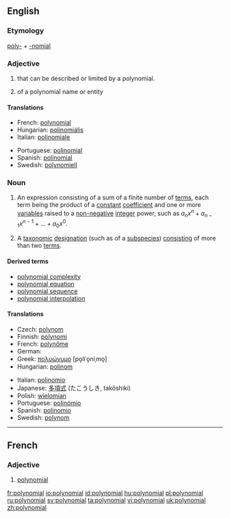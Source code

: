 {{wikipedia}}
==English==

===Etymology===
[[poly-]] + [[-nomial]]

===Adjective===
{{en-adj}}

# {{algebra}} that can be described or limited by a polynomial.
# {{taxonomy}} of a polynomial name or entity

====Translations====
{{trans-top|algebra}}
*French: [[#French|polynomial]]
*Hungarian: [[polinomiális]]
*Italian: [[polinomiale]]
{{trans-mid}}
*Portuguese: [[polinomial]]
*Spanish: [[polinomial]]
*Swedish: [[polynomiell]]
{{trans-bottom}}

{{trans-top|taxonomy}}
{{trans-mid}}
{{trans-bottom}}

===Noun===
{{en-noun}}

# {{algebra}} An expression consisting of a sum of a finite number of [[terms]], each term being the product of a [[constant]] [[coefficient]] and one or more [[variable]]s raised to a [[non-negative]] [[integer]] power, such as <math>a_n x^n + a_{n-1}x^{n-1} + ... + a_0 x^0</math>.
# {{taxonomy}} A [[taxonomic]] [[designation]] (such as of a [[subspecies]]) [[consisting]] of more than two [[term]]s.

====Derived terms====
*[[polynomial complexity]]
*[[polynomial equation]]
*[[polynomial sequence]]
*[[polynomial interpolation]]

====Translations====
{{trans-top|algebra}}
*Czech: [[polynom]] {{m}}
*Finnish: [[polynomi]]
*French: [[polynôme]] {{m}}
* German: {{t-|de|Polynom|n}}
*Greek: [[πολυώνυμο]] [po̞liˈo̞niˌmo̞] {{n}}
*Hungarian: [[polinom]]
{{trans-mid}}
*Italian: [[polinomio]] {{m}}
*Japanese: [[多項式]] (たこうしき, takōshiki)
*Polish: [[wielomian]] {{m}}
*Portuguese: [[polinómio]] {{m}}
* Spanish: [[polinomio]] {{m}}
*Swedish: [[polynom]] {{n}}
{{trans-bottom}}

{{trans-top|taxonomy}}
{{trans-mid}}
{{trans-bottom}}

----

==French==

===Adjective===
{{fr-adj|mp=polynomiaux}}

# [[#Adjective|polynomial]]

[[fr:polynomial]]
[[io:polynomial]]
[[id:polynomial]]
[[hu:polynomial]]
[[pl:polynomial]]
[[ru:polynomial]]
[[sv:polynomial]]
[[ta:polynomial]]
[[vi:polynomial]]
[[uk:polynomial]]
[[zh:polynomial]]